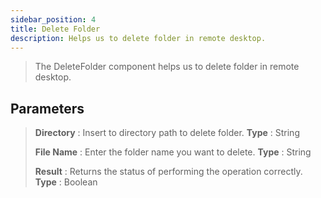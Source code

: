 ```yaml
---
sidebar_position: 4
title: Delete Folder
description: Helps us to delete folder in remote desktop.
---
```

> The DeleteFolder component helps us to delete folder in remote desktop.

## Parameters

> **Directory** : Insert to directory path to delete folder. **Type** : String
>
> **File Name** : Enter the folder name you want to delete. **Type** : String
>
> **Result** : Returns the status of performing the operation correctly. **Type** : Boolean